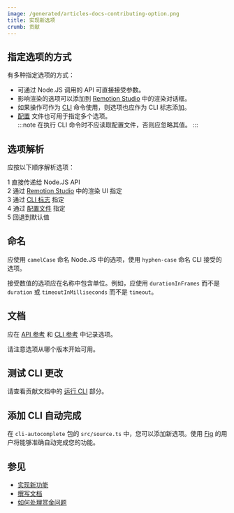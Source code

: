 ```yaml
---
image: /generated/articles-docs-contributing-option.png
title: 实现新选项
crumb: 贡献
---
```


## 指定选项的方式

有多种指定选项的方式：

- 可通过 Node.JS 调用的 API 可直接接受参数。
- 影响渲染的选项可以添加到 [Remotion Studio](/docs/terminology/studio) 中的渲染对话框。
- 如果操作可作为 [CLI](/docs/cli) 命令使用，则选项也应作为 CLI 标志添加。
- [配置](/docs/config) 文件也可用于指定多个选项。<br/>
  :::note
  在执行 CLI 命令时不应读取配置文件，否则应忽略其值。
  :::

## 选项解析

应按以下顺序解析选项：

<Step>1</Step> 直接传递给 Node.JS API<br/>
<Step>2</Step> 通过 <a href="/docs/terminology/studio">Remotion Studio</a> 中的渲染 UI 指定<br/>
<Step>3</Step> 通过 <a href="/docs/cli">CLI 标志</a> 指定<br/>
<Step>4</Step> 通过 <a href="/docs/config">配置文件</a> 指定<br/>
<Step>5</Step> 回退到默认值

## 命名

应使用 `camelCase` 命名 Node.JS 中的选项，使用 `hyphen-case` 命名 CLI 接受的选项。

接受数值的选项应在名称中包含单位。例如，应使用 `durationInFrames` 而不是 `duration` 或 `timeoutInMilliseconds` 而不是 `timeout`。

## 文档

应在 [API 参考](/docs/api) 和 [CLI 参考](/docs/cli) 中记录选项。

请注意选项从哪个版本开始可用。

## 测试 CLI 更改

请查看贡献文档中的 [运行 CLI](/docs/contributing) 部分。

## 添加 CLI 自动完成

在 `cli-autocomplete` 包的 `src/source.ts` 中，您可以添加新选项。使用 [Fig](https://fig.io) 的用户将能够准确自动完成您的功能。

## 参见

- [实现新功能](/docs/contributing/feature)
- [撰写文档](/docs/contributing/docs)
- [如何处理赏金问题](/docs/contributing/bounty)
